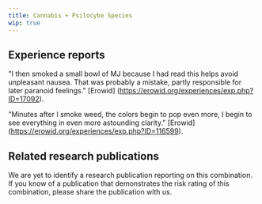 ---
title: Cannabis + Psilocybe Species
wip: true
---

## Experience reports

"I then smoked a small bowl of MJ because I had read this helps avoid unpleasant nausea. That was probably a mistake, partly responsible for later paranoid feelings." [Erowid] (https://erowid.org/experiences/exp.php?ID=17092).

"Minutes after I smoke weed, the colors begin to pop even more, I begin to see everything in even more astounding clarity." [Erowid] (https://erowid.org/experiences/exp.php?ID=116599).

## Related research publications

We are yet to identify a research publication reporting on this combination. If you know of a publication that demonstrates the risk rating of this combination, please share the publication with us.



